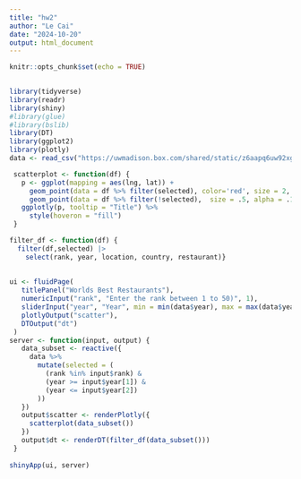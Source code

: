 ---
title: "hw2"
author: "Le Cai"
date: "2024-10-20"
output: html_document
---

```{r setup, include=FALSE}
knitr::opts_chunk$set(echo = TRUE)
     
```



```{r}
library(tidyverse)
library(readr)
library(shiny)
#library(glue)
#library(bslib)
library(DT)
library(ggplot2)
library(plotly)
data <- read_csv("https://uwmadison.box.com/shared/static/z6aapq6uw92xg4a31f96w9wd08fonv1j.csv")
```


```{r}
 scatterplot <- function(df) {
   p <- ggplot(mapping = aes(lng, lat)) +
     geom_point(data = df %>% filter(selected), color='red', size = 2, alpha = 1) +
     geom_point(data = df %>% filter(!selected),  size = .5, alpha = .1)
   ggplotly(p, tooltip = "Title") %>%
     style(hoveron = "fill")
 }

filter_df <- function(df) {
  filter(df,selected) |>
    select(rank, year, location, country, restaurant)}
  
  
ui <- fluidPage(
   titlePanel("Worlds Best Restaurants"),
   numericInput("rank", "Enter the rank between 1 to 50)", 1),
   sliderInput("year", "Year", min = min(data$year), max = max(data$year), c(2002, 2023), sep = ""),
   plotlyOutput("scatter"),
   DTOutput("dt")
 )
server <- function(input, output) {
   data_subset <- reactive({
     data %>%
       mutate(selected = (
         (rank %in% input$rank) &
         (year >= input$year[1]) &
         (year <= input$year[2])
       ))
   })
   output$scatter <- renderPlotly({
     scatterplot(data_subset())
   })
   output$dt <- renderDT(filter_df(data_subset()))
 }
 
shinyApp(ui, server)


```



